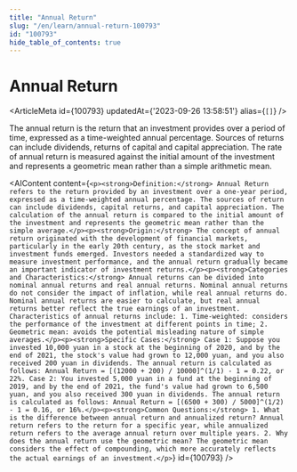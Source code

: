```yaml
---
title: "Annual Return"
slug: "/en/learn/annual-return-100793"
id: "100793"
hide_table_of_contents: true
---
```



# Annual Return

<ArticleMeta id={100793} updatedAt={'2023-09-26 13:58:51'} alias={`[]`} />
<div className='border-solid border-b border-t-0 my-4 border-[var(--ifm-color-gray-300)]' />

The annual return is the return that an investment provides over a period of time, expressed as a time-weighted annual percentage. Sources of returns can include dividends, returns of capital and capital appreciation. The rate of annual return is measured against the initial amount of the investment and represents a geometric mean rather than a simple arithmetic mean.

<AIContent content={`<p><strong>Definition:</strong> Annual Return refers to the return provided by an investment over a one-year period, expressed as a time-weighted annual percentage. The sources of return can include dividends, capital returns, and capital appreciation. The calculation of the annual return is compared to the initial amount of the investment and represents the geometric mean rather than the simple average.</p><p><strong>Origin:</strong> The concept of annual return originated with the development of financial markets, particularly in the early 20th century, as the stock market and investment funds emerged. Investors needed a standardized way to measure investment performance, and the annual return gradually became an important indicator of investment returns.</p><p><strong>Categories and Characteristics:</strong> Annual returns can be divided into nominal annual returns and real annual returns. Nominal annual returns do not consider the impact of inflation, while real annual returns do. Nominal annual returns are easier to calculate, but real annual returns better reflect the true earnings of an investment. Characteristics of annual returns include: 1. Time-weighted: considers the performance of the investment at different points in time; 2. Geometric mean: avoids the potential misleading nature of simple averages.</p><p><strong>Specific Cases:</strong> Case 1: Suppose you invested 10,000 yuan in a stock at the beginning of 2020, and by the end of 2021, the stock's value had grown to 12,000 yuan, and you also received 200 yuan in dividends. The annual return is calculated as follows: Annual Return = [(12000 + 200) / 10000]^(1/1) - 1 = 0.22, or 22%. Case 2: You invested 5,000 yuan in a fund at the beginning of 2019, and by the end of 2021, the fund's value had grown to 6,500 yuan, and you also received 300 yuan in dividends. The annual return is calculated as follows: Annual Return = [(6500 + 300) / 5000]^(1/2) - 1 = 0.16, or 16%.</p><p><strong>Common Questions:</strong> 1. What is the difference between annual return and annualized return? Annual return refers to the return for a specific year, while annualized return refers to the average annual return over multiple years. 2. Why does the annual return use the geometric mean? The geometric mean considers the effect of compounding, which more accurately reflects the actual earnings of an investment.</p>`} id={100793} />
